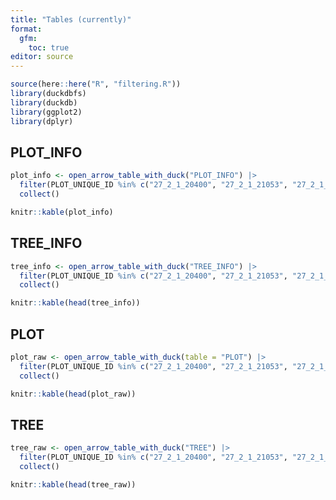 ```yaml
---
title: "Tables (currently)"
format: 
  gfm:
    toc: true
editor: source
---
```


```r

source(here::here("R", "filtering.R"))
library(duckdbfs)
library(duckdb)
library(ggplot2)
library(dplyr)

```

## PLOT_INFO

```r

plot_info <- open_arrow_table_with_duck("PLOT_INFO") |>
  filter(PLOT_UNIQUE_ID %in% c("27_2_1_20400", "27_2_1_21053", "27_2_1_21054", "27_2_1_21055", "27_2_1_20206", "27_2_1_21007", "27_2_1_20829", "27_2_1_20401", "27_2_1_20667", "27_2_1_20943")) |>
  collect()

knitr::kable(plot_info)

```

## TREE_INFO


```r

tree_info <- open_arrow_table_with_duck("TREE_INFO") |>
  filter(PLOT_UNIQUE_ID %in% c("27_2_1_20400", "27_2_1_21053", "27_2_1_21054", "27_2_1_21055", "27_2_1_20206", "27_2_1_21007", "27_2_1_20829", "27_2_1_20401", "27_2_1_20667", "27_2_1_20943")) |>
  collect()

knitr::kable(head(tree_info))

```

## PLOT


```r

plot_raw <- open_arrow_table_with_duck(table = "PLOT") |>
  filter(PLOT_UNIQUE_ID %in% c("27_2_1_20400", "27_2_1_21053", "27_2_1_21054", "27_2_1_21055", "27_2_1_20206", "27_2_1_21007", "27_2_1_20829", "27_2_1_20401", "27_2_1_20667", "27_2_1_20943")) |>
  collect()

knitr::kable(head(plot_raw))

```

## TREE


```r

tree_raw <- open_arrow_table_with_duck("TREE") |>
  filter(PLOT_UNIQUE_ID %in% c("27_2_1_20400", "27_2_1_21053", "27_2_1_21054", "27_2_1_21055", "27_2_1_20206", "27_2_1_21007", "27_2_1_20829", "27_2_1_20401", "27_2_1_20667", "27_2_1_20943")) |>
  collect()

knitr::kable(head(tree_raw))

```

